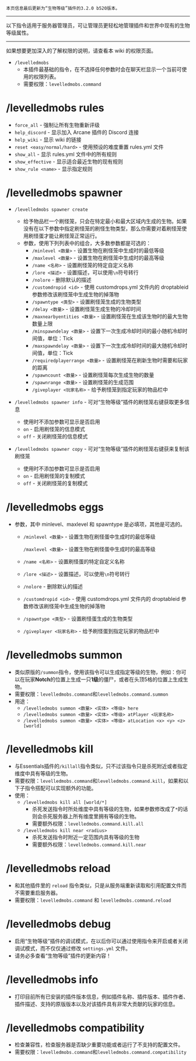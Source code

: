 ```
本页信息最后更新为“生物等级”插件的3.2.0 b520版本。
```

***

以下指令适用于服务器管理员，可让管理员更轻松地管理插件和世界中现有的生物等级属性。

***

如果想要更加深入的了解权限的说明，请查看本 wiki 的权限页面。

* `/levelledmobs`
  * 本插件最基础的指令，在不选择任何参数时会在聊天栏显示一个当前可使用的权限列表。
  * 需要权限：`levelledmobs.command`

# /levelledmobs rules
  * `force_all`                - 强制让所有生物重新评级
  * `help_discord`             - 显示加入 Arcane 插件的 Discord 连接
  * `help_wiki`                - 显示 wiki 的链接
  * `reset <easy/normal/hard>` - 使用预设的难度重置 rules.yml 文件
  * `show_all`                 - 显示 rules.yml 文件中的所有规则
  * `show_effective`           - 显示适合最近生物的现有规则
  * `show_rule <name>`         - 显示指定规则

# /levelledmobs spawner
* `/levelledmobs spawner create`
  * 给予物品栏一个刷怪笼，只会在特定最小和最大区域内生成的生物。如果没有在以下参数中指定刷怪笼的刷怪生物类型，那么你需要对着刷怪笼使用刷怪蛋才能让刷怪笼正常运行。
  * 参数，使用下列列表中的组合，大多数参数都是可选的：
    * `/minlevel <数量>`           - 设置生物在刷怪笼中生成时的最低等级
    * `/maxlevel <数量>`           - 设置生物在刷怪笼中生成时的最高等级
    * `/name <名称>`                 - 设置刷怪笼的特定自定义名称
    * `/lore <描述>`                 - 设置描述，可以使用`\n`符号转行
    * `/nolore`                      - 删除默认的描述
    * `/customdropid <id>`           - 使用 customdrops.yml 文件内的 droptableid 参数修改该刷怪笼中生成生物的掉落物
    * `/spawntype <类型>`            - 设置刷怪笼生成的生物类型
    * `/delay <数量>`               - 设置刷怪笼生成生物的冷却时间
    * `/maxnearbyentities <数量>`   - 设置刷怪笼在生成该生物时的最大生物数量上限
    * `/minspawndelay <数量>`       - 设置下一次生成冷却时间的最小随机冷却时间值，单位：Tick
    * `/maxspawndelay <数量>`       - 设置下一次生成冷却时间的最大随机冷却时间值，单位：Tick
    * `/requiredplayerrange <数量>` - 设置刷怪笼在刷新生物时需要和玩家的距离
    * `/spawncount <数量>`          - 设置刷怪笼每次生成生物的数量
    * `/spawnrange <数量>`          - 设置刷怪笼的生成范围
    * `/giveplayer <玩家名称>`          - 给予刷怪笼到指定玩家的物品栏中

* `/levelledmobs spawner info` - 可对“生物等级”插件的刷怪笼右键获取更多信息
    * 使用时不添加参数可显示是否启用
    * `on`  - 启用刷怪笼的信息模式
    * `off` - 关闭刷怪笼的信息模式

* `/levelledmobs spawner copy` - 可对“生物等级”插件的刷怪笼右键获来复制该刷怪笼
    * 使用时不添加参数可显示是否启用
    * `on`  - 启用刷怪笼的复制模式
    * `off` - 关闭刷怪笼的复制模式

# /levelledmobs eggs
  * 参数，其中 minlevel、maxlevel 和 spawntype 是必填项，其他是可选的。
    * `/minlevel <数量>`           - 设置生物在刷怪蛋中生成时的最低等级
    
      `/maxlevel <数量>`           - 设置生物在刷怪蛋中生成时的最高等级
    
    * `/name <名称>`                 - 设置刷怪蛋的特定自定义名称
    
    * `/lore <描述>`                 - 设置描述，可以使用`\n`符号转行
    
    * `/nolore`                      - 删除默认的描述
    
    * `/customdropid <id>`           - 使用 customdrops.yml 文件内的 droptableid 参数修改该刷怪笼中生成生物的掉落物
    
    * `/spawntype <类型>`            - 设置刷怪蛋生成的生物类型
    
    * `/giveplayer <玩家名称>`          - 给予刷怪蛋到指定玩家的物品栏中

# /levelledmobs summon
  * 类似原版的`/summon`指令，使用该指令可以生成指定等级的生物，例如：你可以在玩家**Notch**的位置上生成一只**1级**的僵尸，或者在头顶5格的位置上生成生物。
  * 需要权限：`levelledmobs.command`和`levelledmobs.command.summon`
  * 用途：
    * `/levelledmobs summon <数量> <实体> <等级> here`
    * `/levelledmobs summon <数量> <实体> <等级> atPlayer <玩家名称>`
    * `/levelledmobs summon <数量> <实体> <等级> atLocation <x> <y> <z> [world]`

# /levelledmobs kill
  * 与Essentials插件的`/killall`指令类似，只不过该指令只是杀死附近或者指定维度中具有等级的生物。
  * 需要权限：`levelledmobs.command`和`levelledmobs.command.kill`，如果和以下子指令搭配可以实现额外的功能。
  * 使用：
    * `/levelledmobs kill all [world/*]`
      * 杀死发送指令时所处维度中具有等级的生物，如果参数修改成了`*`的话则会杀死服务器上所有维度里拥有等级的生物。
      * 需要额外权限：`levelledmobs.command.kill.all`
    * `/levelledmobs kill near <radius>`
      * 杀死发送指令时附近一定范围内具有等级的生物
      * 需要额外权限：`levelledmobs.command.kill.near`

# /levelledmobs reload
  * 和其他插件里的 `reload` 指令类似，只是从服务端重新读取和引用配置文件而不需要重启服务器。
  * 需要权限：`levelledmobs.command` 和 `levelledmobs.command.reload`

# /levelledmobs debug
  * 启用“生物等级”插件的调试模式，在以后你可以通过使用指令来开启或者关闭调试模式，而不仅仅通过修改 `settings.yml` 文件。
  * 请务必多查看“生物等级”插件的更新内容！

# /levelledmobs info
  * 打印目前所有已安装的插件版本信息，例如插件名称、插件版本、插件作者、插件描述、支持的原版版本以及对该插件具有非常大贡献的玩家的信息。

# /levelledmobs compatibility
  * 检查兼容性，检查服务器是否缺少重要功能或者运行了不支持的配置文件。
  * 需要权限：`levelledmobs.command`和`levelledmobs.command.compatibility`
  